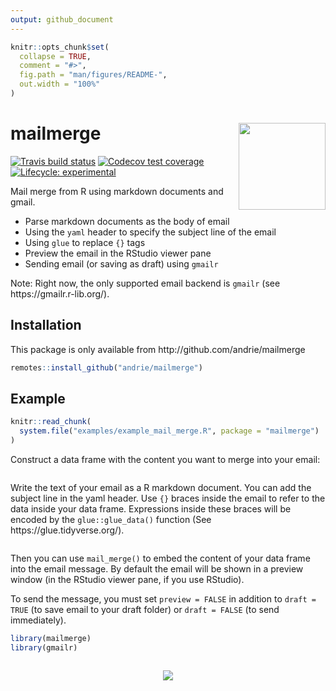 ```yaml
---
output: github_document
---
```


<!-- README.md is generated from README.Rmd. Please edit that file -->

```r
knitr::opts_chunk$set(
  collapse = TRUE,
  comment = "#>",
  fig.path = "man/figures/README-",
  out.width = "100%"
)
```



# mailmerge <img src='man/figures/logo.png' align="right" height="139" />

<!-- badges: start -->
[![Travis build status](https://travis-ci.org/andrie/mailmerge.svg?branch=master)](https://travis-ci.org/andrie/mailmerge)
[![Codecov test coverage](https://codecov.io/gh/andrie/mailmerge/branch/master/graph/badge.svg)](https://codecov.io/gh/andrie/mailmerge?branch=master)
[![Lifecycle: experimental](https://img.shields.io/badge/lifecycle-experimental-orange.svg)](https://www.tidyverse.org/lifecycle/#experimental)
<!-- badges: end -->

Mail merge from R using markdown documents and gmail.

* Parse markdown documents as the body of email
* Using the `yaml` header to specify the subject line of the email
* Using `glue` to replace `{}` tags
* Preview the email in the RStudio viewer pane
* Sending email (or saving as draft) using `gmailr`

Note: Right now, the only supported email backend is `gmailr` (see https://gmailr.r-lib.org/).


## Installation

This package is only available from http://github.com/andrie/mailmerge

``` r
remotes::install_github("andrie/mailmerge")
```

## Example

```r
knitr::read_chunk(
  system.file("examples/example_mail_merge.R", package = "mailmerge")
)
```


Construct a data frame with the content you want to merge into your email:

```r
```

Write the text of your email as a R markdown document. You can add the subject line in the yaml header.  Use `{}` braces inside the email to refer to the data inside your data frame.  Expressions inside these braces will be encoded by the `glue::glue_data()` function (See https://glue.tidyverse.org/).

```r
```

Then you can use `mail_merge()` to embed the content of your data frame into the email message.  By default the email will be shown in a preview window (in the RStudio viewer pane, if you use RStudio).

To send the message, you must set `preview = FALSE` in addition to `draft = TRUE` (to save email to your draft folder) or `draft = FALSE` (to send immediately).



```r

library(mailmerge)
library(gmailr)
```

```r
```

<center>
<img src="man/figures/mail-merge.gif" ></img>
</center>
